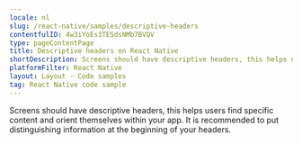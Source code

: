 ```yaml
---
locale: nl
slug: /react-native/samples/descriptive-headers
contentfulID: 4w3iYoEs3TESdsNMb7BVQV
type: pageContentPage
title: Descriptive headers on React Native
shortDescription: Screens should have descriptive headers, this helps users find specific content and orient themselves within your app.
platformFilter: React Native
layout: Layout - Code samples
tag: React Native code sample
---
```


Screens should have descriptive headers, this helps users find specific content and orient themselves within your app. It is recommended to put distinguishing information at the beginning of your headers.

<CodeSample id="screen-headers" locale="nl" platform="react native"/>
